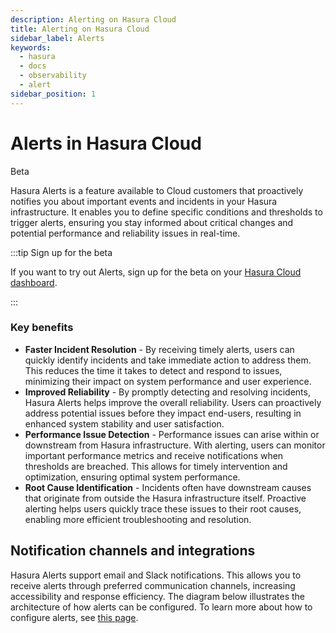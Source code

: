 ```yaml
---
description: Alerting on Hasura Cloud
title: Alerting on Hasura Cloud
sidebar_label: Alerts
keywords:
  - hasura
  - docs
  - observability
  - alert
sidebar_position: 1
---
```



# Alerts in Hasura Cloud

<div className="badge-container">
  <ProductBadge pro ee />
  <div className="badge badge-gray heading-badge">Beta</div>
</div>

Hasura Alerts is a feature available to Cloud customers that proactively notifies you about important events and
incidents in your Hasura infrastructure. It enables you to define specific conditions and thresholds to trigger alerts,
ensuring you stay informed about critical changes and potential performance and reliability issues in real-time.

:::tip Sign up for the beta

If you want to try out Alerts, sign up for the beta on your [Hasura Cloud dashboard](https://cloud.hasura.io).

:::

### Key benefits

- **Faster Incident Resolution** - By receiving timely alerts, users can quickly identify incidents and take immediate
  action to address them. This reduces the time it takes to detect and respond to issues, minimizing their impact on
  system performance and user experience.
- **Improved Reliability** - By promptly detecting and resolving incidents, Hasura Alerts helps improve the overall
  reliability. Users can proactively address potential issues before they impact end-users, resulting in enhanced system
  stability and user satisfaction.
- **Performance Issue Detection** - Performance issues can arise within or downstream from Hasura infrastructure. With
  alerting, users can monitor important performance metrics and receive notifications when thresholds are breached. This
  allows for timely intervention and optimization, ensuring optimal system performance.
- **Root Cause Identification** - Incidents often have downstream causes that originate from outside the Hasura
  infrastructure itself. Proactive alerting helps users quickly trace these issues to their root causes, enabling more
  efficient troubleshooting and resolution.

## Notification channels and integrations

Hasura Alerts support email and Slack notifications. This allows you to receive alerts through preferred communication
channels, increasing accessibility and response efficiency. The diagram below illustrates the architecture of how alerts
can be configured. To learn more about how to configure alerts, see
[this page](/observability/cloud-monitoring/alerting/configure-alerts.mdx).

<Thumbnail src="/img/observability/alerting-architecture.png" alt="Hasura Cloud Alerts architecture" width="1000" />
